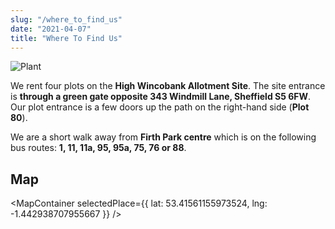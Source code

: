 ```yaml
---
slug: "/where_to_find_us"
date: "2021-04-07"
title: "Where To Find Us"
---
```



![Plant](./images/amber-eX-MSYdxzmQ-unsplash.jpg)

We rent four plots on the **High Wincobank Allotment Site**. The site entrance is **through a green gate opposite 343 Windmill Lane, 
Sheffield S5 6FW**. Our plot entrance is a few doors up the path on the right-hand side (**Plot 80**).

We are a short walk away from **Firth Park centre** which is on the following bus routes: **1, 11, 11a, 95, 95a, 75, 76 or 88**.

## Map

<MapContainer
selectedPlace={{ lat: 53.41561155973524, lng: -1.442938707955667 }}
/>